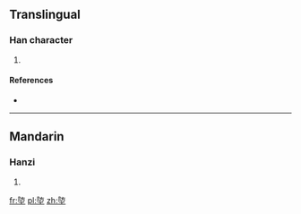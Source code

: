 ==Translingual==

===Han character===
{{Han char|rn=32|rad=土|as=07|sn=10|four=|canj=弓尸土 (NSG)}}

# {{defn|Han|sort=土07}}

====References====
* {{Han ref|kx=0229.210|dkj=05109|dj=0465.110|hdz=10442.100|uh=57C5|ud=22469}}

----

==Mandarin==

===Hanzi===
{{cmn-hanzi|pin=[[fáng]] ([[fang2]])|wg=fang<sup>2</sup>}}

# {{defn|Mandarin|sort=土07}}

[[fr:埅]]
[[pl:埅]]
[[zh:埅]]
